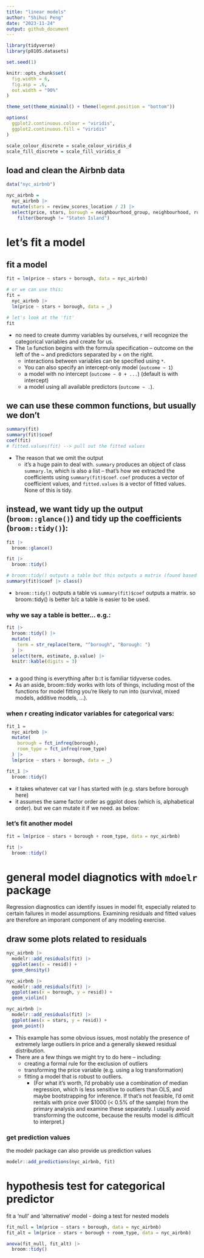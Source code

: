 ```yaml
---
title: "linear models"
author: "Shihui Peng"
date: "2023-11-24"
output: github_document
---
```


```r
library(tidyverse)
library(p8105.datasets)

set.seed(1)

knitr::opts_chunk$set(
  fig.width = 6,
  fig.asp = .6,
  out.width = "90%"
)

theme_set(theme_minimal() + theme(legend.position = "bottom"))

options(
  ggplot2.continuous.colour = "viridis",
  ggplot2.continuous.fill = "viridis"
)

scale_colour_discrete = scale_colour_viridis_d
scale_fill_discrete = scale_fill_viridis_d
```

## load and clean the Airbnb data

```r
data("nyc_airbnb")

nyc_airbnb = 
  nyc_airbnb |> 
  mutate(stars = review_scores_location / 2) |> 
  select(price, stars, borough = neighbourhood_group, neighbourhood, room_type) |> 
    filter(borough != "Staten Island")
```

# let's fit a model

## fit a model
```r
fit = lm(price ~ stars + borough, data = nyc_airbnb)

# or we can use this:
fit =
  nyc_airbnb |> 
  lm(price ~ stars + borough, data = _)

# let's look at the 'fit'
fit
```
* no need to create dummy variables by ourselves, r will recognize the categorical variables and create for us.
* The `lm` function begins with the formula specification – outcome on the left of the ~ and predictors separated by + on the right. 
  * interactions between variables can be specified using `*`.
  * You can also specify an intercept-only model (`outcome ~ 1`)
  * a model with no intercept (`outcome ~ 0 + ...`) (default is with intercept)
  * a model using all available predictors (`outcome ~ .`).

## we can use these common functions, but usually we don't
```r
summary(fit)
summary(fit)$coef
coef(fit)
# fitted.values(fit) --> pull out the fitted values
```
* The reason that we omit the output
  * it’s a huge pain to deal with. `summary` produces an object of class `summary.lm`, which is also a list – that’s how we extracted the coefficients using `summary(fit)$coef`. `coef` produces a vector of coefficient values, and `fitted.values` is a vector of fitted values. None of this is tidy.

## instead, we want tidy up the output (`broom::glance()`) and tidy up the coefficients (`broom::tidy()`):
```r
fit |> 
  broom::glance()

fit |> 
  broom::tidy()

# broom::tidy() outputs a table but this outputs a matrix (found based on...)
summary(fit)$coef |> class()
```
* `broom::tidy()` outputs a table vs `summary(fit)$coef` outputs a matrix. so broom::tidy() is better b/c a table is easier to be used.

### why we say a table is better... e.g.:
```r
fit |> 
  broom::tidy() |> 
  mutate(
    term = str_replace(term, "^borough", "Borough: ")
  ) |> 
  select(term, estimate, p.value) |> 
  knitr::kable(digits = 3)



```
* a good thing is everything after b::t is familiar tidyverse codes.
* As an aside, broom::tidy works with lots of things, including most of the functions for model fitting you’re likely to run into (survival, mixed models, additive models, …).

### when r creating indicator variables for categorical vars:

```r
fit_1 = 
  nyc_airbnb |> 
  mutate(
    borough = fct_infreq(borough),
    room_type = fct_infreq(room_type)
  ) |> 
  lm(price ~ stars + borough, data = _)

fit_1 |> 
  broom::tidy()
```
* it takes whatever cat var I has started with (e.g. stars before borough here)
* it assumes the same factor order as ggplot does (which is, alphabetical order). but we can mutate it if we need. as below:

### let's fit another model

```r
fit = lm(price ~ stars + borough + room_type, data = nyc_airbnb)

fit |> 
  broom::tidy()
```


# general model diagnotics with `mdoelr` package

Regression diagnostics can identify issues in model fit, especially related to certain failures in model assumptions. Examining residuals and fitted values are therefore an imporant component of any modeling exercise.

## draw some plots related to residuals
```r
nyc_airbnb |> 
  modelr::add_residuals(fit) |> 
  ggplot(aes(x = resid)) +
  geom_density()

nyc_airbnb |> 
  modelr::add_residuals(fit) |> 
  ggplot(aes(x = borough, y = resid)) +
  geom_violin()

nyc_airbnb |> 
  modelr::add_residuals(fit) |> 
  ggplot(aes(x = stars, y = resid)) +
  geom_point()
```
* This example has some obvious issues, most notably the presence of extremely large outliers in price and a generally skewed residual distribution.
* There are a few things we might try to do here – including:
  * creating a formal rule for the exclusion of outliers
  * transforming the price variable (e.g. using a log transformation)
  * fitting a model that is robust to outliers. 
    * (For what it’s worth, I’d probably use a combination of median regression, which is less sensitive to outliers than OLS, and maybe bootstrapping for inference.  If that’s not feasible, I’d omit rentals with price over $1000 (< 0.5% of the sample) from the primary analysis and examine these separately.  I usually avoid transforming the outcome, because the results model is difficult to interpret.)
  
### get prediction values 

the modelr package can also provide us prediction values
```r
modelr::add_predictions(nyc_airbnb, fit)
```


# hypothesis test for categorical predictor

fit a 'null' and 'alternative' model - doing a test for nested models
```r
fit_null = lm(price ~ stars + borough, data = nyc_airbnb)
fit_alt = lm(price ~ stars + borough + room_type, data = nyc_airbnb)

anova(fit_null, fit_alt) |> 
  broom::tidy()
```

